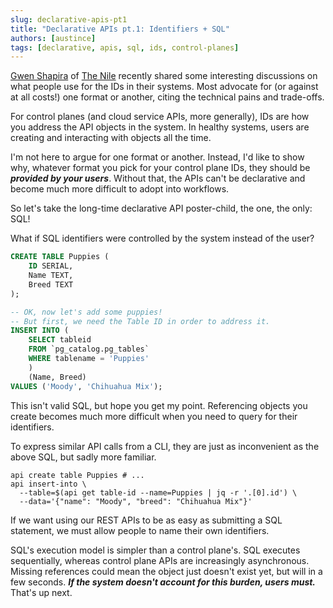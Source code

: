 ```yaml
---
slug: declarative-apis-pt1
title: "Declarative APIs pt.1: Identifiers + SQL"
authors: [austince]
tags: [declarative, apis, sql, ids, control-planes]
---
```


[Gwen Shapira](https://twitter.com/gwenshap) of [The Nile](https://www.thenile.dev/) recently shared some
interesting discussions on what people use for the IDs in their systems.
Most advocate for (or against at all costs!) one format or another, citing the technical pains and trade-offs.

<div className={'center'}>
    <TweetEmbed tweetId= "1532882337658044416" />
</div>

For control planes (and cloud service APIs, more generally),
IDs are how you address the API objects in the system.
In healthy systems, users are creating and interacting with objects all the time.

I'm not here to argue for one format or another.
Instead, I'd like to show why, whatever format you pick for your control plane IDs,
they should be _**provided by your users**_. Without that, the APIs can't be declarative
and become much more difficult to adopt into workflows.

So let's take the long-time declarative API poster-child, the one, the only: SQL!

What if SQL identifiers were controlled by the system instead of the user?

```sql
CREATE TABLE Puppies (
	ID SERIAL,
	Name TEXT,
	Breed TEXT
);

-- OK, now let's add some puppies!
-- But first, we need the Table ID in order to address it.
INSERT INTO (
	SELECT tableid
	FROM `pg_catalog.pg_tables`
	WHERE tablename = 'Puppies'
	)
	(Name, Breed)
VALUES ('Moody', 'Chihuahua Mix');
```

This isn't valid SQL, but hope you get my point.
Referencing objects you create becomes much more difficult when you need to query for their identifiers.

To express similar API calls from a CLI,
they are just as inconvenient as the above SQL, but sadly more familiar.
```shell
api create table Puppies # ...
api insert-into \
  --table=$(api get table-id --name=Puppies | jq -r '.[0].id') \
  --data='{"name": "Moody", "breed": "Chihuahua Mix"}'
```

If we want using our REST APIs to be as easy as submitting a SQL statement,
we must allow people to name their own identifiers.

SQL's execution model is simpler than a control plane's. SQL executes sequentially,
whereas control plane APIs are increasingly asynchronous.
Missing references could mean the object just doesn't exist yet, but will in a few seconds.
***If the system doesn't account for this burden, users must.*** That's up next.

<Discussion title="declarative-apis-pt1"/>
